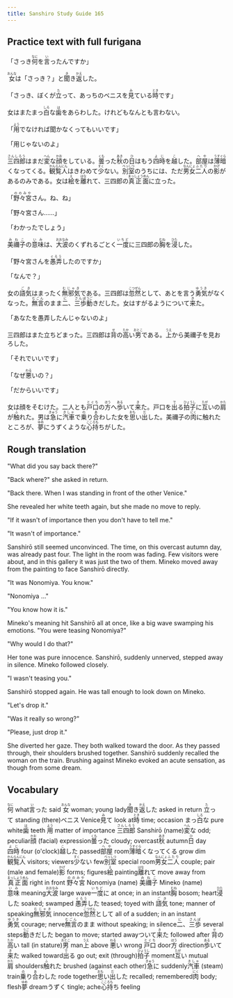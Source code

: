 ```yaml
---
title: Sanshiro Study Guide 165
---
```


## Practice text with full furigana

<p>
「さっき<ruby><rb>何</rb><rt>なに</rt></ruby>を<ruby><rb>言</rb><rt>い</rt></ruby>ったんですか」
</p>

<p>
<ruby><rb>女</rb><rt>おんな</rt></ruby>は「さっき？」と<ruby><rb>聞</rb><rt>き</rt></ruby>き<ruby><rb>返</rb><rt>かえ</rt></ruby>した。
</p>

<p>
「さっき、ぼくが<ruby><rb>立</rb><rt>た</rt></ruby>って、あっちのベニスを<ruby><rb>見</rb><rt>み</rt></ruby>ている<ruby><rb>時</rb><rt>とき</rt></ruby>です」
</p>

<p>
女はまたまっ<ruby><rb>白</rb><rt>しろ</rt></ruby>な<ruby><rb>歯</rb><rt>は</rt></ruby>をあらわした。けれどもなんとも言わない。
</p>

<p>
「<ruby><rb>用</rb><rt>よう</rt></ruby>でなければ聞かなくってもいいです」
</p>

<p>「用じゃないのよ」</p>
<p>
<ruby><rb>三四郎</rb><rt>さんしろう</rt></ruby>はまだ<ruby><rb>変</rb><rt>へん</rt></ruby>な<ruby><rb>顔</rb><rt>かお</rt></ruby>をしている。<ruby><rb>曇</rb><rt>くも</rt></ruby>った<ruby><rb>秋</rb><rt>あき</rt></ruby>の<ruby><rb>日</rb><rt>ひ</rt></ruby>はもう<ruby><rb>四時</rb><rt>よじ</rt></ruby>を<ruby><rb>越</rb><rt>こ</rt></ruby>した。<ruby><rb>部屋</rb><rt>へや</rt></ruby>は<ruby><rb>薄暗</rb><rt>うすぐら</rt></ruby>くなってくる。<ruby><rb>観覧人</rb><rt>かんらんにん</rt></ruby>はきわめて<ruby><rb>少</rb><rt>すく</rt></ruby>ない。<ruby><rb>別室</rb><rt>べっしつ</rt></ruby>のうちには、ただ<ruby><rb>男女</rb><rt>なんにょ</rt></ruby><ruby><rb>二人</rb><rt>ふたり</rt></ruby>の<ruby><rb>影</rb><rt>かげ</rt></ruby>があるのみである。女は<ruby><rb>絵</rb><rt>え</rt></ruby>を<ruby><rb>離</rb><rt>はな</rt></ruby>れて、三四郎の<ruby><rb>真正面</rb><rt>まっしょうめん</rt></ruby>に立った。
</p>

<p>
「<ruby><rb>野々宮</rb><rt>ののみや</rt></ruby>さん。ね、ね」
</p>

<p>「野々宮さん……」</p>
<p>「わかったでしょう」</p>
<p>
<ruby><rb>美禰子</rb><rt>みねこ</rt></ruby>の<ruby><rb>意味</rb><rt>いみ</rt></ruby>は、<ruby><rb>大波</rb><rt>おおなみ</rt></ruby>のくずれるごとく<ruby><rb>一度</rb><rt>いちど</rt></ruby>に三四郎の<ruby><rb>胸</rb><rt>むね</rt></ruby>を<ruby><rb>浸</rb><rt>ひた</rt></ruby>した。
</p>

<p>
「野々宮さんを<ruby><rb>愚弄</rb><rt>ぐろう</rt></ruby>したのですか」
</p>

<p>「なんで？」</p>
<p>
女の<ruby><rb>語気</rb><rt>ごき</rt></ruby>はまったく<ruby><rb>無邪気</rb><rt>むじゃき</rt></ruby>である。三四郎は<ruby><rb>忽然</rb><rt>こつぜん</rt></ruby>として、あとを言う<ruby><rb>勇気</rb><rt>ゆうき</rt></ruby>がなくなった。<ruby><rb>無言</rb><rt>むごん</rt></ruby>のまま<ruby><rb>二</rb><rt>に</rt></ruby>、<ruby><rb>三歩</rb><rt>さんぽ</rt></ruby><ruby><rb>動</rb><rt>うご</rt></ruby>きだした。女はすがるようについて<ruby><rb>来</rb><rt>き</rt></ruby>た。
</p>

<p>「あなたを愚弄したんじゃないのよ」</p>
<p>
三四郎はまた立ちどまった。三四郎は<ruby><rb>背</rb><rt>せ</rt></ruby>の<ruby><rb>高</rb><rt>たか</rt></ruby>い<ruby><rb>男</rb><rt>おとこ</rt></ruby>である。<ruby><rb>上</rb><rt>うえ</rt></ruby>から美禰子を見おろした。
</p>

<p>「それでいいです」</p>
<p>
「なぜ<ruby><rb>悪</rb><rt>わる</rt></ruby>いの？」
</p>

<p>「だからいいです」</p>
<p>
女は顔をそむけた。二人とも<ruby><rb>戸口</rb><rt>とぐち</rt></ruby>の<ruby><rb>方</rb><rt>ほう</rt></ruby>へ<ruby><rb>歩</rb><rt>ある</rt></ruby>いて<ruby><rb>来</rb><rt>き</rt></ruby>た。戸口を<ruby><rb>出</rb><rt>で</rt></ruby>る<ruby><rb>拍子</rb><rt>ひょうし</rt></ruby>に<ruby><rb>互</rb><rt>たが</rt></ruby>いの<ruby><rb>肩</rb><rt>かた</rt></ruby>が<ruby><rb>触</rb><rt>ふ</rt></ruby>れた。男は<ruby><rb>急</rb><rt>きゅう</rt></ruby>に<ruby><rb>汽車</rb><rt>きしゃ</rt></ruby>で<ruby><rb>乗</rb><rt>の</rt></ruby>り<ruby><rb>合</rb><rt>あ</rt></ruby>わした女を<ruby><rb>思</rb><rt>おも</rt></ruby>い<ruby><rb>出</rb><rt>だ</rt></ruby>した。美禰子の<ruby><rb>肉</rb><rt>にく</rt></ruby>に触れたところが、<ruby><rb>夢</rb><rt>ゆめ</rt></ruby>にうずくような<ruby><rb>心持</rb><rt>こころも</rt></ruby>ちがした。
</p>


## Rough translation

"What did you say back there?"

"Back where?" she asked in return.

"Back there. When I was standing in front of the other Venice."

She revealed her white teeth again, but she made no move to reply.

"If it wasn't of importance then you don't have to tell me."

"It wasn't of importance."

Sanshirō still seemed unconvinced. The time, on this overcast autumn day, was already past four. The light in the room was fading. Few visitors were about, and in this gallery it was just the two of them. Mineko moved away from the painting to face Sanshirō directly.

"It was Nonomiya. You know."

"Nonomiya ..."

"You know how it is."

Mineko's meaning hit Sanshirō all at once, like a big wave swamping his emotions. "You were teasing Nonomiya?"

"Why would I do that?" 

Her tone was pure innocence. Sanshirō, suddenly unnerved, stepped away in silence. Mineko followed closely.

"I wasn't teasing you."

Sanshirō stopped again. He was tall enough to look down on Mineko.

"Let's drop it."

"Was it really so wrong?"

"Please, just drop it."

She diverted her gaze. They both walked toward the door. As they passed through, their shoulders brushed together. Sanshirō suddenly recalled the woman on the train. Brushing against Mineko evoked an acute sensation, as though from some dream.                 


## Vocabulary

<p>
<span class="vocabstudy"><ruby><rb>何</rb><rt>なに</rt></ruby>&nbsp;what</span><span class="vocabstudy"><ruby><rb>言</rb><rt>い</rt></ruby>った&nbsp;said</span>
<span class="vocabstudy"><ruby><rb>女</rb><rt>おんな</rt></ruby>&nbsp;woman; young lady</span><span class="vocabstudy"><ruby><rb>聞</rb><rt>き</rt></ruby>き<ruby><rb>返</rb><rt>かえ</rt></ruby>した&nbsp;asked in return</span>
<span class="vocabstudy"><ruby><rb>立</rb><rt>た</rt></ruby>って&nbsp;standing (there)</span><span class="vocabstudy">ベニス&nbsp;Venice</span><span class="vocabstudy"><ruby><rb>見</rb><rt>み</rt></ruby>て&nbsp;look at</span><span class="vocabstudy"><ruby><rb>時</rb><rt>とき</rt></ruby>&nbsp;time; occasion</span>
<span class="vocabstudy">まっ<ruby><rb>白</rb><rt>しろ</rt></ruby>な&nbsp;pure white</span><span class="vocabstudy"><ruby><rb>歯</rb><rt>は</rt></ruby>&nbsp;teeth</span>
<span class="vocabstudy"><ruby><rb>用</rb><rt>よう</rt></ruby>&nbsp;matter of importance</span>
<span class="vocabstudy"><ruby><rb>三四郎</rb><rt>さんしろう</rt></ruby>&nbsp;Sanshirō (name)</span><span class="vocabstudy"><ruby><rb>変</rb><rt>へん</rt></ruby>な&nbsp;odd; peculiar</span><span class="vocabstudy"><ruby><rb>顔</rb><rt>かお</rt></ruby>&nbsp;(facial) expression</span><span class="vocabstudy"><ruby><rb>曇</rb><rt>くも</rt></ruby>った&nbsp;cloudy; overcast</span><span class="vocabstudy"><ruby><rb>秋</rb><rt>あき</rt></ruby>&nbsp;autumn</span><span class="vocabstudy"><ruby><rb>日</rb><rt>ひ</rt></ruby>&nbsp;day</span><span class="vocabstudy"><ruby><rb>四時</rb><rt>よじ</rt></ruby>&nbsp;four (o'clock)</span><span class="vocabstudy"><ruby><rb>越</rb><rt>こ</rt></ruby>した&nbsp;passed</span><span class="vocabstudy"><ruby><rb>部屋</rb><rt>へや</rt></ruby>&nbsp;room</span><span class="vocabstudy"><ruby><rb>薄暗</rb><rt>うすぐら</rt></ruby>くなってくる&nbsp;grow dim</span><span class="vocabstudy"><ruby><rb>観覧人</rb><rt>かんらんにん</rt></ruby>&nbsp;visitors; viewers</span><span class="vocabstudy"><ruby><rb>少</rb><rt>すく</rt></ruby>ない&nbsp;few</span><span class="vocabstudy"><ruby><rb>別室</rb><rt>べっしつ</rt></ruby>&nbsp;special room</span><span class="vocabstudy"><ruby><rb>男女</rb><rt>なんにょ</rt></ruby><ruby><rb>二人</rb><rt>ふたり</rt></ruby>&nbsp;couple; pair (male and female)</span><span class="vocabstudy"><ruby><rb>影</rb><rt>かげ</rt></ruby>&nbsp;forms; figures</span><span class="vocabstudy"><ruby><rb>絵</rb><rt>え</rt></ruby>&nbsp;painting</span><span class="vocabstudy"><ruby><rb>離</rb><rt>はな</rt></ruby>れて&nbsp;move away from</span><span class="vocabstudy"><ruby><rb>真正面</rb><rt>まっしょうめん</rt></ruby>&nbsp;right in front</span>
<span class="vocabstudy"><ruby><rb>野々宮</rb><rt>ののみや</rt></ruby>&nbsp;Nonomiya (name)</span>
<span class="vocabstudy"><ruby><rb>美禰子</rb><rt>みねこ</rt></ruby>&nbsp;Mineko (name)</span><span class="vocabstudy"><ruby><rb>意味</rb><rt>いみ</rt></ruby>&nbsp;meaning</span><span class="vocabstudy"><ruby><rb>大波</rb><rt>おおなみ</rt></ruby>&nbsp;large wave</span><span class="vocabstudy"><ruby><rb>一度</rb><rt>いちど</rt></ruby>に&nbsp;at once; in an instant</span><span class="vocabstudy"><ruby><rb>胸</rb><rt>むね</rt></ruby>&nbsp;bosom; heart</span><span class="vocabstudy"><ruby><rb>浸</rb><rt>ひた</rt></ruby>した&nbsp;soaked; swamped</span>
<span class="vocabstudy"><ruby><rb>愚弄</rb><rt>ぐろう</rt></ruby>した&nbsp;teased; toyed with</span>
<span class="vocabstudy"><ruby><rb>語気</rb><rt>ごき</rt></ruby>&nbsp;tone; manner of speaking</span><span class="vocabstudy"><ruby><rb>無邪気</rb><rt>むじゃき</rt></ruby>&nbsp;innocence</span><span class="vocabstudy"><ruby><rb>忽然</rb><rt>こつぜん</rt></ruby>として&nbsp;all of a sudden; in an instant</span><span class="vocabstudy"><ruby><rb>勇気</rb><rt>ゆうき</rt></ruby>&nbsp;courage; nerve</span><span class="vocabstudy"><ruby><rb>無言</rb><rt>むごん</rt></ruby>のまま&nbsp;without speaking; in silence</span><span class="vocabstudy"><ruby><rb>二</rb><rt>に</rt></ruby>、<ruby><rb>三歩</rb><rt>さんぽ</rt></ruby>&nbsp;several steps</span><span class="vocabstudy"><ruby><rb>動</rb><rt>うご</rt></ruby>きだした&nbsp;began to move; started away</span><span class="vocabstudy">ついて<ruby><rb>来</rb><rt>き</rt></ruby>た&nbsp;followed after</span>
<span class="vocabstudy"><ruby><rb>背</rb><rt>せ</rt></ruby>の<ruby><rb>高</rb><rt>たか</rt></ruby>い&nbsp;tall (in stature)</span><span class="vocabstudy"><ruby><rb>男</rb><rt>おとこ</rt></ruby>&nbsp;man</span><span class="vocabstudy"><ruby><rb>上</rb><rt>うえ</rt></ruby>&nbsp;above</span>
<span class="vocabstudy"><ruby><rb>悪</rb><rt>わる</rt></ruby>い&nbsp;wrong</span>
<span class="vocabstudy"><ruby><rb>戸口</rb><rt>とぐち</rt></ruby>&nbsp;door</span><span class="vocabstudy"><ruby><rb>方</rb><rt>ほう</rt></ruby>&nbsp;direction</span><span class="vocabstudy"><ruby><rb>歩</rb><rt>ある</rt></ruby>いて<ruby><rb>来</rb><rt>き</rt></ruby>た&nbsp;walked toward</span><span class="vocabstudy"><ruby><rb>出</rb><rt>で</rt></ruby>る&nbsp;go out; exit (through)</span><span class="vocabstudy"><ruby><rb>拍子</rb><rt>ひょうし</rt></ruby>&nbsp;moment</span><span class="vocabstudy"><ruby><rb>互</rb><rt>たが</rt></ruby>い&nbsp;mutual</span><span class="vocabstudy"><ruby><rb>肩</rb><rt>かた</rt></ruby>&nbsp;shoulders</span><span class="vocabstudy"><ruby><rb>触</rb><rt>ふ</rt></ruby>れた&nbsp;brushed (against each other)</span><span class="vocabstudy"><ruby><rb>急</rb><rt>きゅう</rt></ruby>に&nbsp;suddenly</span><span class="vocabstudy"><ruby><rb>汽車</rb><rt>きしゃ</rt></ruby>&nbsp;(steam) train</span><span class="vocabstudy"><ruby><rb>乗</rb><rt>の</rt></ruby>り<ruby><rb>合</rb><rt>あ</rt></ruby>わした&nbsp;rode together</span><span class="vocabstudy"><ruby><rb>思</rb><rt>おも</rt></ruby>い<ruby><rb>出</rb><rt>だ</rt></ruby>した&nbsp;recalled; remembered</span><span class="vocabstudy"><ruby><rb>肉</rb><rt>にく</rt></ruby>&nbsp;body; flesh</span><span class="vocabstudy"><ruby><rb>夢</rb><rt>ゆめ</rt></ruby>&nbsp;dream</span><span class="vocabstudy">うずく&nbsp;tingle; ache</span><span class="vocabstudy"><ruby><rb>心持</rb><rt>こころも</rt></ruby>ち&nbsp;feeling</span>
</p>

